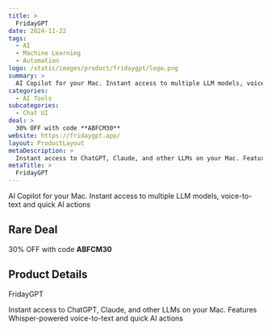 ```yaml
---
title: >
  FridayGPT
date: 2024-11-22
tags:
  - AI
  - Machine Learning
  - Automation
logo: /static/images/product/fridaygpt/logo.png
summary: >
  AI Copilot for your Mac. Instant access to multiple LLM models, voice-to-text and quick AI actions
categories:
  - AI Tools
subcategories:
  - Chat UI
deal: >
  30% OFF with code **ABFCM30**
website: https://fridaygpt.app/
layout: ProductLayout
metaDescription: >
  Instant access to ChatGPT, Claude, and other LLMs on your Mac. Features Whisper-powered voice-to-text and quick AI actions
metaTitle: >
  FridayGPT
---
```

AI Copilot for your Mac. Instant access to multiple LLM models, voice-to-text and quick AI actions

## Rare Deal

30% OFF with code **ABFCM30**

## Product Details
FridayGPT

Instant access to ChatGPT, Claude, and other LLMs on your Mac. Features Whisper-powered voice-to-text and quick AI actions
